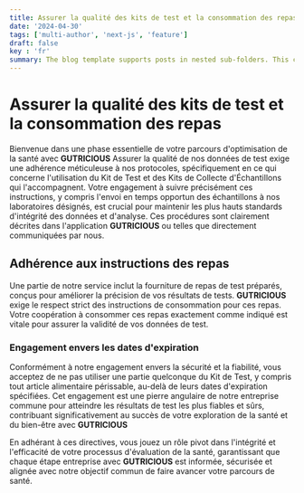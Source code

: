```yaml
---
title: Assurer la qualité des kits de test et la consommation des repas
date: '2024-04-30'
tags: ['multi-author', 'next-js', 'feature']
draft: false
key : 'fr'
summary: The blog template supports posts in nested sub-folders. This can be used to group posts of similar content e.g. a multi-part course.
---
```


# Assurer la qualité des kits de test et la consommation des repas

Bienvenue dans une phase essentielle de votre parcours d'optimisation de la santé avec **GUTRICIOUS** Assurer la qualité de nos données de test exige une adhérence méticuleuse à nos protocoles, spécifiquement en ce qui concerne l'utilisation du Kit de Test et des Kits de Collecte d'Échantillons qui l'accompagnent. Votre engagement à suivre précisément ces instructions, y compris l'envoi en temps opportun des échantillons à nos laboratoires désignés, est crucial pour maintenir les plus hauts standards d'intégrité des données et d'analyse. Ces procédures sont clairement décrites dans l'application **GUTRICIOUS** ou telles que directement communiquées par nous.

## **Adhérence aux instructions des repas**

Une partie de notre service inclut la fourniture de repas de test préparés, conçus pour améliorer la précision de vos résultats de tests. **GUTRICIOUS** exige le respect strict des instructions de consommation pour ces repas. Votre coopération à consommer ces repas exactement comme indiqué est vitale pour assurer la validité de vos données de test.

### **Engagement envers les dates d'expiration**

Conformément à notre engagement envers la sécurité et la fiabilité, vous acceptez de ne pas utiliser une partie quelconque du Kit de Test, y compris tout article alimentaire périssable, au-delà de leurs dates d'expiration spécifiées. Cet engagement est une pierre angulaire de notre entreprise commune pour atteindre les résultats de test les plus fiables et sûrs, contribuant significativement au succès de votre exploration de la santé et du bien-être avec **GUTRICIOUS**

En adhérant à ces directives, vous jouez un rôle pivot dans l'intégrité et l'efficacité de votre processus d'évaluation de la santé, garantissant que chaque étape entreprise avec **GUTRICIOUS** est informée, sécurisée et alignée avec notre objectif commun de faire avancer votre parcours de santé.